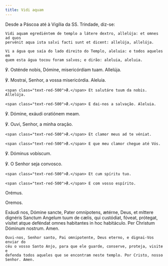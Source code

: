 ```yaml
---
title: Vidi aquam
---
```


<aside>Desde a Páscoa até à Vigília da SS. Trindade, diz-se:</aside>

<div class="side-by-side not-content">

    Vidi aquam egrediéntem de templo a látere dextro, allelúja: et omnes ad quos
    pervénit aqua ista salvi facti sunt et dicent: allelúja, allelúja.

    Vi a água que saía do lado direito do Templo, aleluia: e todos aqueles em
    quem esta água tocou foram salvos; e dirão: aleluia, aleluia.

℣. Osténde nobis, Dómine, misericórdiam tuam. Allelúja.</span>

℣. Mostrai, Senhor, a vossa misericórdia. Aleluia.

    <span class="text-red-500">℟.</span> Et salutáre tuum da nobis. Allelúja.

    <span class="text-red-500">℟.</span> E dai-nos a salvação. Aleluia.

℣. Dómine, exáudi oratiónem meam.</span>

℣. Ouvi, Senhor, a minha oração.

    <span class="text-red-500">℟.</span> Et clamor meus ad te véniat.

    <span class="text-red-500">℟.</span> E que meu clamor chegue até Vós.

℣. Dóminus vobíscum.</span>

℣. O Senhor seja convosco.

    <span class="text-red-500">℟.</span> Et cum spíritu tuo.

    <span class="text-red-500">℟.</span> E com vosso espírito.

  </span>
  
<span class="text-red-500 text-center">Orémus.</span>

<span class="text-red-500 text-center">Oremos.</span>

  <span>
    Exáudi nos, Dómine sancte, Pater omnípotens, ætérne, Deus, et míttere
    dignéris Sanctum Angelum tuum de cælis, qui custódiat, fóveat, prótegat,
    vísitet atque deféndat omnes habitantes in hoc habitáculo. Per Christum
    Dóminum nostrum. Amen.
 
    Ouvi-nos, Senhor santo, Pai omnipotente, Deus eterno, e dignai-Vos enviar do
    céu o vosso Santo Anjo, para que ele guarde, conserve, proteja, visite e
    defenda todos aqueles que se encontram neste templo. Por Cristo, nosso
    Senhor. Amen.

</div>
